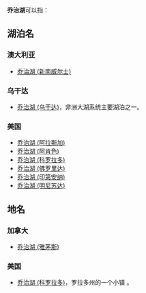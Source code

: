 '''乔治湖'''可以指：
{{TOC right}}

==湖泊名==

===澳大利亚===
*[[乔治湖_(新南威尔士)|乔治湖 (新南威尔士)]]

===乌干达===
*[[乔治湖_(乌干达)|乔治湖 (乌干达)]]，非洲大湖系统主要湖泊之一。

===美国===
*[[乔治湖_(阿拉斯加)|乔治湖 (阿拉斯加)]]
*[[乔治湖_(阿肯色)|乔治湖 (阿肯色)]]
*[[乔治湖_(科罗拉多)|乔治湖 (科罗拉多)]]
*[[乔治湖_(佛罗里达)|乔治湖 (佛罗里达)]]
*[[乔治湖_(印第安纳)|乔治湖 (印第安纳)]]
*[[乔治湖_(明尼苏达)|乔治湖 (明尼苏达)]]

==地名==

===加拿大===
*[[乔治湖_(雅茅斯)|乔治湖 (雅茅斯)]]

===美国===
*[[乔治湖_(科罗拉多)|乔治湖 (科罗拉多)]]，罗拉多州的一个小镇 。
{{geodis}}